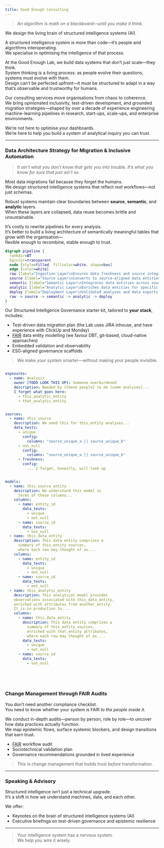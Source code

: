 ```yaml
---
title: Good Enough Consulting
---
```


> *An algorithm is math on a blackboard—until you make it think.*

We design the living brain of structured intelligence systems (AI).

A structured intelligence system is more than code—it's people and algorithms interoperating.  
We specialise in optimising the intelligence of that process.

At the Good Enough Lab, we build data systems that don’t just scale—they think.  
System thinking is a living process: as people evolve their questions, systems must evolve with them.  
Design can’t be perfected upfront—it must be structured to adapt in a way that's observable and trustworthy for humans.

Our consulting services move organisations from chaos to coherence.  
We bring opinionated inclusivity, test-driven development, and grounded migration strategies—shaped by over a decade of experience engineering machine-learning pipelines in research, start-ups, scale-ups, and enterprise environments.

We’re not here to optimise your dashboards.  
We’re here to help you build a system of analytical inquiry you can trust.

---

### Data Architecture Strategy for Migration & Inclusive Automation

> *It ain't what you don't know that gets you into trouble. It's what you know for sure that just ain't so.*  

Most data migrations fail because they forget the humans.  
We design structured intelligence systems that reflect *real* workflows—not just schemas.

Robust systems maintain clear boundaries between **source**, **semantic**, and **analytic** layers.  
When these layers are collapsed, data reuse becomes brittle and unsustainable.

It's costly to rewrite pipelines for every analysis.  
It’s better to build a living architecture of semantically meaningful tables that grow with the organisation—  
flexible enough to recombine, stable enough to trust.

```dot
digraph pipeline {
  rankdir=BT
  bgcolor=transparent
  node [style=filled, fillcolor=white, shape=box]
  edge [color=white]
  raw [label="Ingestion Layer\nEnsures data freshness and source integrity"]
  source [label="Source Layer\nConverts to source-aligned data entities"]
  semantic [label="Semantic Layer\nIntegrates data entities across sources"]
  analytic [label="Analytic Layer\nEnriches data entities for specific analyses"]
  deploy [label="Deployment Layer\nValidated analyses and data exports that preserve lineage"]
  raw -> source -> semantic -> analytic -> deploy
}
```


Our Structured Intelligence Governance starter kit, tailored to **your stack**, includes:

- Test-driven data migration plan (the Lab uses JIRA inhouse, and have experience with ClickUp and Monday)  
- [FAIR](https://www.go-fair.org/fair-principles/) data entity modelling (we favour DBT, git-based, cloud-native approaches)  
- Embedded validation and observability  
- ESG-aligned governance scaffolds

> We make your system smarter—without making your people invisible.


```yml

exposures:
  - name: Analysis
    owner [TODO LOOK THIS UP]: Someone overburdened
    description: Needed by [these people] to do [some analyses]...
    I forget what goes here:
      - this_analytic_entity
      - that_analytic_entity 


sources: 
  - name: this_source
    description: We need this for this_entity analyses...
    data_tests:
      - unique
        config:
          columns: "source_unique_a || source_unique_b"
      - not_null
        config:
          columns: "source_unique_a || source_unique_b"
      - freshness:
        config:
          ... I forget, honestly, will look up


models: 
  - name: this_source_entity
    description: We understand this model in 
      terms of these columns...
    columns:
      - name: entity_id
        data_tests:
          - unique
          - not_null
      - name: source_id
        data_tests:
          - not_null
  - name: this_data_entity
    description: This data entity comprises a 
      summary of this_entity sources, 
      where each row may thought of as....
    columns:
      - name: entity_id
        data_tests:
          - unique
          - not_null
      - name: source_id
        data_tests:
          - not_null
  - name: this_analytic_entity
    description: This analytical model provides 
    observations associated with this_data_entity, 
    enriched with attributes from another_entity. 
    It is in production to....
    columns: 
      - name: this_data_entity
        description: This data entity comprises a 
          summary of this_entity sources, 
          enriched with that_entity attributes, 
          where each row may thought of as....
        data_tests:
          - unique
          - not_null
      - name: source_id
        data_tests:
          - not_null

        
  
  
```


### Change Management through FAIR Audits

You don’t need another compliance checklist.  
You need to know whether your system is FAIR *to the people inside it*.

We conduct in-depth audits—person by person, role by role—to uncover how data practices actually function.  
We map epistemic flows, surface systemic blockers, and design transitions that earn trust.

- [FAIR](https://www.go-fair.org/fair-principles/) workflow audit  
- Sociotechnical validation plan  
- Governance recommendations grounded in lived experience

> This is change management that builds trust *before* transformation.

---

### Speaking & Advisory

Structured intelligence isn’t just a technical upgrade.  
It’s a shift in how we understand machines, data, and each other.

We offer:

- Keynotes on the brain of structured intelligence systems (AI)  
- Executive briefings on test-driven governance and epistemic resilience  

---

> Your intelligence system has a nervous system.  
We help you wire it wisely.

